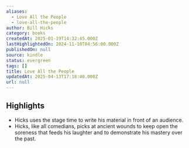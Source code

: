 ```yaml
---
aliases:
  - Love All the People
  - love-all-the-people
author: Bill Hicks
category: books
createdAt: 2025-01-19T14:32:45.000Z
lastHighlightedOn: 2024-11-10T04:56:00.000Z
publishedOn: null
source: kindle
status: evergreen
tags: []
title: Love All the People
updatedAt: 2025-04-13T17:18:40.000Z
url: null
---
```

## Highlights

- Hicks uses the stage time to write his material in front of an audience.
- Hicks, like all comedians, picks at ancient wounds to keep open the soreness that feeds his laughter and to demonstrate his mastery over the past.
